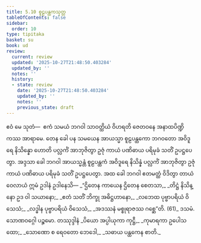```yaml
---
title: 5.10 စူဠပန္ထကသုတ္တ
tableOfContents: false
sidebar:
  order: 10
type: tipitaka
basket: su
book: ud
review:
  current: review
  updated: '2025-10-27T21:48:50.403284'
  updated_by: ''
  notes: ''
  history:
  - state: review
    date: '2025-10-27T21:48:50.403284'
    updated_by: ''
    notes: ''
    previous_state: draft
---
```



<ReviewStatus review={frontmatter.review} showDetails={true} />

<HypothesisAnnotation frontmatter={frontmatter} />

<DynamicBreadcrumb />

<Division number="50" book="ud" e="ch" v="18" p="150">

<Paragraph number="449" book="ud">
ဧဝံ မေ သုတံ—  ဧကံ သမယံ ဘဂဝါ သာဝတ္ထိယံ ဝိဟရတိ ဇေတဝနေ အနာထပိဏ္ဍိကဿ အာရာမေ. တေန ခေါ ပန သမယေန အာယသ္မာ စူဠပန္ထကော ဘဂဝတော အဝိဒူရေ နိသိန္နော ဟောတိ ပလ္လင်္ကံ အာဘုဇိတွာ ဥဇုံ ကာယံ ပဏိဓာယ ပရိမုခံ သတိံ ဥပဋ္ဌပေတွာ.
</Paragraph>

<Paragraph number="450" book="ud">
အဒ္ဒသာ ခေါ ဘဂဝါ အာယသ္မန္တံ စူဠပန္ထကံ အဝိဒူရေ နိသိန္နံ ပလ္လင်္ကံ အာဘုဇိတွာ ဥဇုံ ကာယံ ပဏိဓာယ ပရိမုခံ သတိံ ဥပဋ္ဌပေတွာ.
</Paragraph>

<Paragraph number="451" book="ud">
အထ ခေါ ဘဂဝါ ဧတမတ္ထံ ဝိဒိတွာ တာယံ ဝေလာယံ ဣမံ ဥဒါနံ ဥဒါနေသိ—
</Paragraph>

<Paragraph number="452" type="verses" book="ud">
_“ဌိတေန ကာယေန ဌိတေန စေတသာ,_  
_တိဋ္ဌံ နိသိန္နော ဥဒ ဝါ သယာနော;_  
_ဧတံ သတိံ ဘိက္ခု အဓိဋ္ဌဟာနော,_  
_လဘေထ ပုဗ္ဗာပရိယံ ဝိသေသံ;_  
_လဒ္ဓါန ပုဗ္ဗာပရိယံ ဝိသေသံ,_  
_အဒဿနံ မစ္စုရာဇဿ ဂစ္ဆေ”တိ. (61)_  


</Paragraph>
</Division>

<Paragraph number="453" type="center" book="ud">
ဒသမံ.



</Paragraph>

<Paragraph number="454" type="center" book="ud">
သောဏဝဂ္ဂေါ ပဉ္စမော.



</Paragraph>

<Paragraph number="455" type="center" book="ud">
တဿုဒ္ဒါနံ


</Paragraph>

<Paragraph number="456" type="verses" book="ud">
_ပိယော အပ္ပါယုကာ ကုဋ္ဌီ,_  
_ကုမာရကာ ဥပေါသထော;_  
_သောဏော စ ရေဝတော ဘေဒေါ,_  
_သဓာယ ပန္ထကေန စာတိ._
</Paragraph>